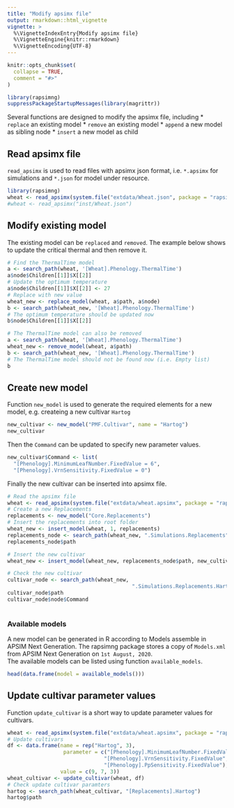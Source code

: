 ```yaml
---
title: "Modify apsimx file"
output: rmarkdown::html_vignette
vignette: >
  %\VignetteIndexEntry{Modify apsimx file}
  %\VignetteEngine{knitr::rmarkdown}
  %\VignetteEncoding{UTF-8}
---
```


```r
knitr::opts_chunk$set(
  collapse = TRUE,
  comment = "#>"
)
```

```r
library(rapsimng)
suppressPackageStartupMessages(library(magrittr))
```

Several functions are designed to modify the apsimx file, including
* `replace` an existing model
* `remove` an existing model
* `append` a new model as sibling node
* `insert` a new model as child



## Read apsimx file

`read_apsimx` is used to read files with apsimx json format, i.e. `*.apsimx` for simulations and `*.json` for model under resource.

```r
library(rapsimng)
wheat <- read_apsimx(system.file("extdata/Wheat.json", package = "rapsimng"))
#wheat <- read_apsimx("inst/Wheat.json")
```

## Modify existing model
The existing model can be `replaced` and `removed`. The example below shows to update the critical thermal and then remove it.


```r
# Find the ThermalTime model 
a <- search_path(wheat, '[Wheat].Phenology.ThermalTime')
a$node$Children[[1]]$X[[2]]
# Update the optimum temperature
a$node$Children[[1]]$X[[2]] <- 27
# Replace with new value
wheat_new <- replace_model(wheat, a$path, a$node)
b <- search_path(wheat_new, '[Wheat].Phenology.ThermalTime')
# The optimum temperature should be updated now
b$node$Children[[1]]$X[[2]]

# The ThermalTime model can also be removed
a <- search_path(wheat, '[Wheat].Phenology.ThermalTime')
wheat_new <- remove_model(wheat, a$path)
b <- search_path(wheat_new, '[Wheat].Phenology.ThermalTime')
# The ThermalTime model should not be found now (i.e. Empty list)
b
```


## Create new model

Function `new_model` is used to generate the required elements for a new model, e.g. createing a new cultivar `Hartog`

```r
new_cultivar <- new_model("PMF.Cultivar", name = "Hartog")
new_cultivar
```

Then the `Command` can be updated to specify new parameter values.

```r
new_cultivar$Command <- list(
  "[Phenology].MinimumLeafNumber.FixedValue = 6",
  "[Phenology].VrnSensitivity.FixedValue = 0")
```

Finally the new cultivar can be inserted into apsimx file.

```r
# Read the apsimx file
wheat <- read_apsimx(system.file("extdata/wheat.apsimx", package = "rapsimng"))
# Create a new Replacements
replacements <- new_model("Core.Replacements")
# Insert the replacements into root folder
wheat_new <- insert_model(wheat, 1, replacements)
replacements_node <- search_path(wheat_new, ".Simulations.Replacements")
replacements_node$path

# Insert the new cultivar
wheat_new <- insert_model(wheat_new, replacements_node$path, new_cultivar)

# Check the new cultivar
cultivar_node <- search_path(wheat_new,
                                        ".Simulations.Replacements.Hartog")
cultivar_node$path
cultivar_node$node$Command
    
```


### Available models

A new model can be generated in R according to Models assemble in APSIM Next Generation. The rapsimng package stores a copy of `Models.xml` from APSIM Next Generation on `1st August, 2020`.  
The available models can be listed using function `available_models`.

```r
head(data.frame(model = available_models()))
```

## Update cultivar parameter values

Function `update_cultivar` is a short way to update parameter values for cultivars.

```r
wheat <- read_apsimx(system.file("extdata/wheat.apsimx", package = "rapsimng"))
# Update cultivars
df <- data.frame(name = rep("Hartog", 3),
                  parameter = c("[Phenology].MinimumLeafNumber.FixedValue",
                               "[Phenology].VrnSensitivity.FixedValue",
                               "[Phenology].PpSensitivity.FixedValue"),
                 value = c(9, 7, 3))
wheat_cultivar <- update_cultivar(wheat, df)
# Check update cultivar paramters
hartog <- search_path(wheat_cultivar, "[Replacements].Hartog")
hartog$path
```

